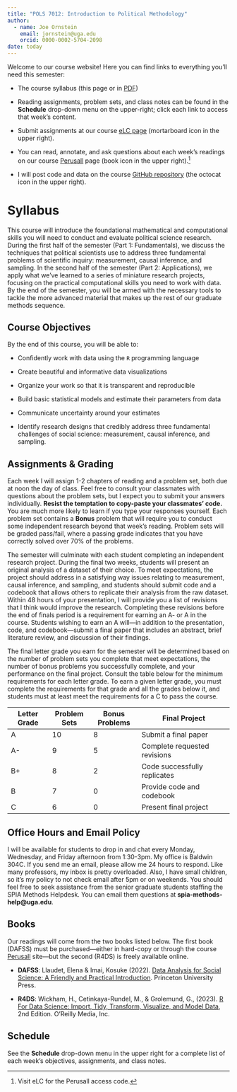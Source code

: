 ```yaml
---
title: "POLS 7012: Introduction to Political Methodology"
author: 
  - name: Joe Ornstein
    email: jornstein@uga.edu
    orcid: 0000-0002-5704-2098
date: today
---
```


Welcome to our course website! Here you can find links to everything you'll need this semester:

-   The course syllabus (this page or in [PDF](syllabus/POLS-7012-syllabus.pdf))

-   Reading assignments, problem sets, and class notes can be found in the **Schedule** drop-down menu on the upper-right; click each link to access that week's content.

-   Submit assignments at our course [eLC page](https://uga.view.usg.edu/d2l/home/3240411) (mortarboard icon in the upper right).

-   You can read, annotate, and ask questions about each week's readings on our course [Perusall](https://app.perusall.com/courses/introduction-to-political-methodology/) page (book icon in the upper right).[^1]

-   I will post code and data on the course [GitHub repository](https://github.com/joeornstein/intro-political-methodology) (the octocat icon in the upper right).

[^1]: Visit eLC for the Perusall access code.

# Syllabus

This course will introduce the foundational mathematical and computational skills you will need to conduct and evaluate political science research. During the first half of the semester (Part 1: Fundamentals), we discuss the techniques that political scientists use to address three fundamental problems of scientific inquiry: measurement, causal inference, and sampling. In the second half of the semester (Part 2: Applications), we apply what we've learned to a series of miniature research projects, focusing on the practical computational skills you need to work with data. By the end of the semester, you will be armed with the necessary tools to tackle the more advanced material that makes up the rest of our graduate methods sequence.

## Course Objectives

By the end of this course, you will be able to:

-   Confidently work with data using the `R` programming language

-   Create beautiful and informative data visualizations

-   Organize your work so that it is transparent and reproducible

-   Build basic statistical models and estimate their parameters from data

-   Communicate uncertainty around your estimates

-   Identify research designs that credibly address three fundamental challenges of social science: measurement, causal inference, and sampling.

## Assignments & Grading

Each week I will assign 1-2 chapters of reading and a problem set, both due at noon the day of class. Feel free to consult your classmates with questions about the problem sets, but I expect you to submit your answers individually. **Resist the temptation to copy-paste your classmates' code.** You are much more likely to learn if you type your responses yourself. Each problem set contains a **Bonus** problem that will require you to conduct some independent research beyond that week's reading. Problem sets will be graded pass/fail, where a passing grade indicates that you have correctly solved over 70% of the problems.

The semester will culminate with each student completing an independent research project. During the final two weeks, students will present an original analysis of a dataset of their choice. To meet expectations, the project should address in a satisfying way issues relating to measurement, causal inference, and
sampling, and students should submit code and a codebook that allows others to replicate their analysis from the raw dataset. Within 48 hours of your presentation, I will provide you a list of revisions that I think would improve the research. Completing these revisions before the end of finals period is a requirement for earning an A- or A in the course. Students wishing to earn an A will—in addition to the presentation, code, and codebook—submit a final paper that includes an abstract, brief literature review, and discussion of their findings.

The final letter grade you earn for the semester will be determined based on the number of problem sets you complete that meet expectations, the number of bonus problems you successfully complete, and your performance on the final project. Consult the table below for the minimum requirements for each letter grade. To earn a given letter grade, you must complete the requirements for that grade and all the grades below it, and students must at least meet the requirements for a C to pass the course.

| Letter Grade | Problem Sets | Bonus Problems | Final Project                |
|--------------|--------------|----------------|------------------------------|
| A            | 10           | 8              | Submit a final paper         |
| A-           | 9            | 5              | Complete requested revisions |
| B+           | 8            | 2              | Code successfully replicates |
| B            | 7            | 0              | Provide code and codebook    |
| C            | 6            | 0              | Present final project        |

## Office Hours and Email Policy

I will be available for students to drop in and chat every Monday, Wednesday, and Friday afternoon from 1:30-3pm. My office is Baldwin 304C. If you send me an email, please allow me 24 hours to respond. Like many professors, my inbox is pretty overloaded. Also, I have small children, so it's my policy to not check email after 5pm or on weekends. You should feel free to seek assistance from the senior graduate students staffing the SPIA Methods Helpdesk. You can email them questions at **spia-methods-help\@uga.edu**.

## Books

Our readings will come from the two books listed below. The first book (DAFSS) must be purchased---either in hard-copy or through the course [Perusall](https://app.perusall.com/courses/introduction-to-political-methodology/) site---but the second (R4DS) is freely available online.

-   **DAFSS**: Llaudet, Elena & Imai, Kosuke (2022). [Data Analysis for Social Science: A Friendly and Practical Introduction](https://press.princeton.edu/books/paperback/9780691199436/data-analysis-for-social-science). Princeton University Press.

-   **R4DS**: Wickham, H., Cetinkaya-Rundel, M., & Grolemund, G., (2023). [R For Data Science: Import, Tidy, Transform, Visualize, and Model Data](https://r4ds.hadley.nz/), 2nd Edition. O'Reilly Media, Inc.

## Schedule

See the **Schedule** drop-down menu in the upper right for a complete list of each week's objectives, assignments, and class notes.
